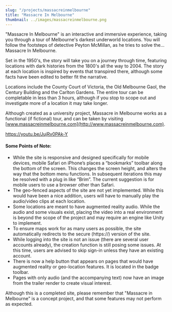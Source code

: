 ```yaml
---
slug: "/projects/massacreinmelbourne"
title: "Massacre In Melbourne"
thumbnail: ../images/massacreinmelbourne.png
---
```


"Massacre In Melbourne" is an interactive and immersive experience, taking you through a tour of Melbourne's darkest underworld locations. You will follow the footsteps of detective Peyton McMillan, as he tries to solve the... Massacre In Melbourne.  

Set in the 1950's, the story will take you on a journey through time, featuring locations with dark histories from the 1800's all the way to 2004. The story at each location is inspired by events that transpired there, although some facts have been edited to better fit the narrative.

Locations include the County Court of Victoria, the Old Melbourne Gaol, the Century Building and the Carlton Gardens. The entire tour can be completable in less than 3 hours, although if you stop to scope out and investigate more of a location it may take longer.

Although created as a university project, Massacre in Melbourne works as a functional (if fictional) tour, and can be taken by visiting [www.massacreinmelbourne.com](http://www.massacreinmelbourne.com).

https://youtu.be/JujRv0PAk-Y

#### Some Points of Note:

- While the site is responsive and designed specifically for mobile devices, mobile Safari on iPhone’s places a “bookmarks” toolbar along the bottom of the screen. This changes the screen height, and alters the way that the bottom menu functions. In subsequent iterations this may be resolved with a plug in like “Brim”. The current suggestion is for mobile users to use a browser other than Safari.
- The geo-fenced aspects of the site are not yet implemented. While this would have been a nice addition, users will have to manually play the audio/video clips at each location.
- Some locations are meant to have augmented reality audio. While the audio and some visuals exist, placing the video into a real environment is beyond the scope of the project and may require an engine like Unity to implement.
- To ensure maps work for as many users as possible, the site automatically redirects to the secure (https://) version of the site.
- While logging into the site is not an issue (there are several user accounts already), the creation function is still posing some issues. At this time, users are advised to skip sign-in unless they have an existing account.
- There is now a help button that appears on pages that would have augmented reality or geo-location features. It is located in the badge toolbar.
- Pages with only audio (and the accompanying text) now have an image from the trailer render to create visual interest.

Although this is a completed site, please remember that "Massacre in Melbourne" is a concept project, and that some features may not perform as expected.
